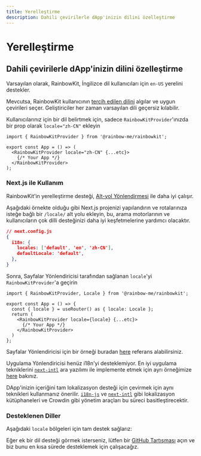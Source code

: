 ```yaml
---
title: Yerelleştirme
description: Dahili çevirilerle dApp'inizin dilini özelleştirme
---
```


# Yerelleştirme

## Dahili çevirilerle dApp'inizin dilini özelleştirme

Varsayılan olarak, RainbowKit, İngilizce dil kullanıcıları için `en-US` yerelini destekler.

Mevcutsa, RainbowKit kullanıcının [tercih edilen dilini](https://developer.mozilla.org/en-US/docs/Web/API/Navigator/language) algılar ve uygun çevirileri seçer. Geliştiriciler her zaman varsayılan dili geçersiz kılabilir.

Kullanıcılarınız için bir dil belirtmek için, sadece `RainbowKitProvider`'ınızda bir prop olarak `locale="zh-CN"` ekleyin

```tsx
import { RainbowKitProvider } from '@rainbow-me/rainbowkit';

export const App = () => (
  <RainbowKitProvider locale="zh-CN" {...etc}>
    {/* Your App */}
  </RainbowKitProvider>
);
```

### Next.js ile Kullanım

RainbowKit'in yerelleştirme desteği, [Alt-yol Yönlendirmesi](https://nextjs.org/docs/pages/building-your-application/routing/internationalization#sub-path-routing) ile daha iyi çalışır.

Aşağıdaki örnekte olduğu gibi Next.js projenizi yapılandırın ve rotalarınıza isteğe bağlı bir `/locale/` alt yolu ekleyin, bu, arama motorlarının ve kullanıcıların çok dilli desteğinizi daha iyi keşfetmelerine yardımcı olacaktır.

```json
// next.config.js
{
  i18n: {
    locales: ['default', 'en', 'zh-CN'],
    defaultLocale: 'default',
  },
}
```

Sonra, Sayfalar Yönlendiricisi tarafından sağlanan `locale`'yi `RainbowKitProvider`'a geçirin

```tsx
import { RainbowKitProvider, Locale } from '@rainbow-me/rainbowkit';

export const App = () => {
  const { locale } = useRouter() as { locale: Locale };
  return (
    <RainbowKitProvider locale={locale} {...etc}>
      {/* Your App */}
    </RainbowKitProvider>
  )
};
```

Sayfalar Yönlendiricisi için bir örneği buradan [here](https://github.com/rainbow-me/rainbowkit/tree/main/examples/with-next) referans alabilirsiniz.

Uygulama Yönlendiricisi henüz i18n'yi desteklemiyor. En iyi uygulama tekniklerini [`next-intl`](https://github.com/amannn/next-intl) ara yazılımı ile implemente etmek için ayrı örneğimize [here](https://github.com/rainbow-me/rainbowkit/tree/main/examples/with-next-app-i18n) bakınız.

DApp'inizin içeriğini tam lokalizasyon desteği için çevirmek için aynı teknikleri kullanmanız önerilir. [`i18n-js`](https://github.com/fnando/i18n) ve [`next-intl`](https://github.com/amannn/next-intl) gibi lokalizasyon kütüphaneleri ve Crowdin gibi yönetim araçları bu süreci basitleştirecektir.

### Desteklenen Diller

Aşağıdaki `locale` bölgeleri için tam destek sağlarız:

<Table
  header={[
    'Language', 'Region', 'Locale', 'Shortform'
  ]}
  dataTypes={[
    'string', 'string', 'code', 'code'
  ]}
  data={[
    ['English', 'United States 🇺🇸', 'en-US', 'en'],
    ['中文', 'Mainland China 🇨🇳', 'zh-CN', 'zh'],
    ['हिंदी', 'India 🇮🇳', 'hi-IN', 'hi'],
    ['Español', 'Latin America 🌎', 'es-419', 'es'],
    ['Français', 'France 🇫🇷', 'fr-FR', 'fr'],
    ['العربية', 'Middle East 🌍', 'ar-AR', 'ar'],
    ['Português', 'Brazil 🇧🇷', 'pt-BR', 'pt'],
    ['Русский', 'Russia 🇷🇺', 'ru-RU', 'ru'],
    ['Bahasa Indonesia', 'Indonesia 🇮🇩', 'id-ID', 'id'],
    ['日本語', 'Japan 🇯🇵', 'ja-JP', 'ja'],
    ['Türkçe', 'Turkey 🇹🇷', 'tr-TR', 'tr'],
    ['한국어', 'South Korea 🇰🇷', 'ko-KR', 'ko'],
    ['ภาษาไทย', 'Thailand 🇹🇭', 'th-TH', 'th'],
    ['українська', 'Ukraine 🇺🇦', 'uk-UA', 'ua'],
  ]}
/>

Eğer ek bir dil desteği görmek isterseniz, lütfen bir [GitHub Tartışması](https://github.com/rainbow-me/rainbowkit/discussions/new?category=ideas) açın ve biz bunu en kısa sürede desteklemek için çalışacağız.

